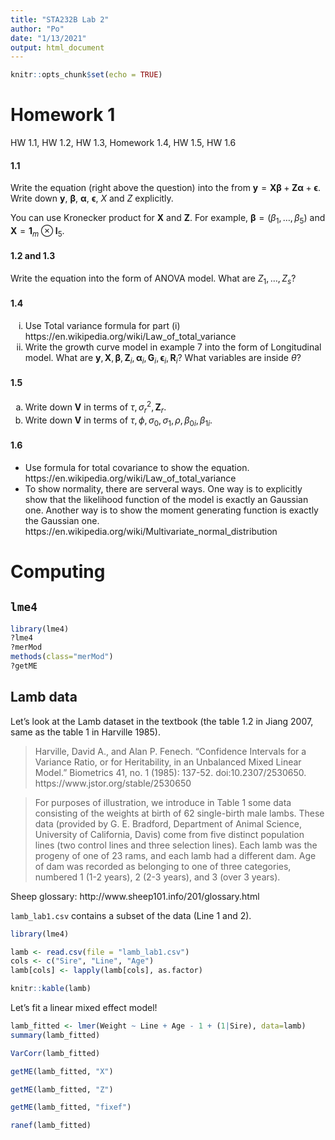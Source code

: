 ```yaml
---
title: "STA232B Lab 2"
author: "Po"
date: "1/13/2021"
output: html_document
---
```


```r
knitr::opts_chunk$set(echo = TRUE)
```

# Homework 1

HW 1.1, HW 1.2, HW 1.3, Homework 1.4, HW 1.5, HW 1.6

#### 1.1
Write the equation (right above the question) into the from $\mathbf{y} = \mathbf{X}\boldsymbol{\beta} + \mathbf{Z}\boldsymbol{\alpha} + \boldsymbol{\epsilon}$. Write down $\mathbf{y}$, $\boldsymbol{\beta}$, $\boldsymbol{\alpha}$, $\boldsymbol{\epsilon}$, $X$ and $Z$ explicitly. 

You can use Kronecker product for $\mathbf{X}$ and $\mathbf{Z}$. For example, $\boldsymbol{\beta} = (\beta_1, \dots, \beta_5)$ and $\mathbf{X} = \mathbf{1}_m \otimes \mathbf{I}_5$.

#### 1.2 and 1.3

Write the equation into the form of ANOVA model. What are $Z_1, \dots, Z_s$?

#### 1.4

i) Use Total variance formula for part (i)  https://en.wikipedia.org/wiki/Law_of_total_variance
ii) Write the growth curve model in example 7 into the form of Longitudinal model. What are $\mathbf{y}, \mathbf{X}, \boldsymbol{\beta}, \mathbf{Z}_i, \boldsymbol{\alpha}_i, \mathbf{G}_i, \boldsymbol{\epsilon}_i, \mathbf{R}_i$? What variables are inside $\theta$?

#### 1.5

a) Write down $\mathbf{V}$ in terms of $\tau, \sigma^2_r, \mathbf{Z}_r$.
b) Write down $\mathbf{V}$ in terms of $\tau, \phi, \sigma_0, \sigma_1, \rho, \beta_{0i}, \beta_{1i}$.

#### 1.6

- Use formula for total covariance to show the equation. https://en.wikipedia.org/wiki/Law_of_total_variance
- To show normality, there are serveral ways. One way is to explicitly show that the likelihood function of the model is exactly an Gaussian one. Another way is to show the moment generating function is exactly the Gaussian one.
https://en.wikipedia.org/wiki/Multivariate_normal_distribution

# Computing

## `lme4`

```r
library(lme4)
?lme4
?merMod
methods(class="merMod")
?getME
```

## Lamb data

Let's look at the Lamb dataset in the textbook (the table 1.2 in Jiang 2007, same as the table 1 in Harville 1985).

>    Harville, David A., and Alan P. Fenech. "Confidence Intervals for a Variance Ratio, or for Heritability, in an Unbalanced Mixed Linear Model." Biometrics 41, no. 1 (1985): 137-52. doi:10.2307/2530650. <br>
> https://www.jstor.org/stable/2530650

> For purposes of illustration, we introduce in Table 1 some data consisting of the weights at
> birth of 62 single-birth male lambs. These data (provided by G. E. Bradford, Department
> of Animal Science, University of California, Davis) come from five distinct population
> lines (two control lines and three selection lines). Each lamb was the progeny of one of 23
> rams, and each lamb had a different dam. Age of dam was recorded as belonging to one of
> three categories, numbered 1 (1-2 years), 2 (2-3 years), and 3 (over 3 years).

Sheep glossary: http://www.sheep101.info/201/glossary.html

`lamb_lab1.csv` contains a subset of the data (Line 1 and 2).

```r
library(lme4)

lamb <- read.csv(file = "lamb_lab1.csv")
cols <- c("Sire", "Line", "Age")
lamb[cols] <- lapply(lamb[cols], as.factor)

knitr::kable(lamb)
```

Let's fit a linear mixed effect model!
```r
lamb_fitted <- lmer(Weight ~ Line + Age - 1 + (1|Sire), data=lamb)
summary(lamb_fitted)
```

```r
VarCorr(lamb_fitted)
```

```r
getME(lamb_fitted, "X")
```

```r
getME(lamb_fitted, "Z")
```

```r
getME(lamb_fitted, "fixef")
```

```r
ranef(lamb_fitted)
```
